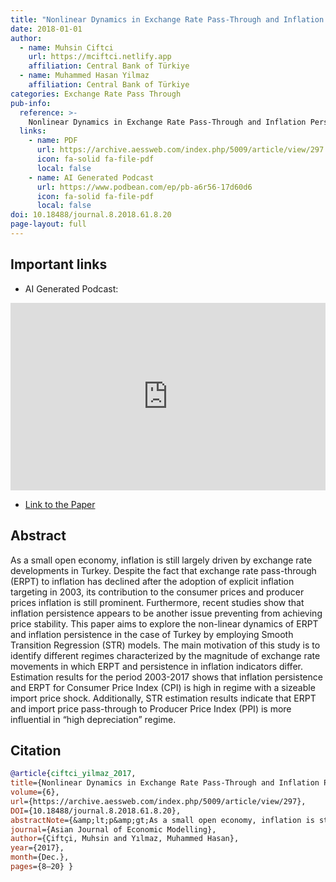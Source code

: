 ```yaml
---
title: "Nonlinear Dynamics in Exchange Rate Pass-Through and Inflation Persistence: The Case of Turkish Economy"
date: 2018-01-01
author:
  - name: Muhsin Ciftci
    url: https://mciftci.netlify.app
    affiliation: Central Bank of Türkiye
  - name: Muhammed Hasan Yilmaz
    affiliation: Central Bank of Türkiye
categories: Exchange Rate Pass Through
pub-info:
  reference: >-
    Nonlinear Dynamics in Exchange Rate Pass-Through and Inflation Persistence: The Case of Turkish Economy 
  links:
    - name: PDF
      url: https://archive.aessweb.com/index.php/5009/article/view/297
      icon: fa-solid fa-file-pdf
      local: false
    - name: AI Generated Podcast
      url: https://www.podbean.com/ep/pb-a6r56-17d60d6
      icon: fa-solid fa-file-pdf
      local: false
doi: 10.18488/journal.8.2018.61.8.20
page-layout: full
---
```


## Important links

- [AI Generated Podcast:]{.ftcol1}

<iframe title="Nonlinear Dynamics in Exchange Rate Pass-Through and Inflation Persistence: The Case of Turkish Economy" allowtransparency="true" height="300" width="100%" style="border: none; min-width: min(100%, 430px);height:300px;" scrolling="no" data-name="pb-iframe-player" src="https://www.podbean.com/player-v2/?i=a6r56-17d60d6-pb&from=pb6admin&square=1&share=1&download=1&rtl=0&fonts=Arial&skin=1&font-color=auto&logo_link=episode_page&btn-skin=7&size=300" loading="lazy" allowfullscreen=""></iframe>

- [Link to the Paper](https://archive.aessweb.com/index.php/5009/article/view/297/539)

## Abstract
As a small open economy, inflation is still largely driven by exchange rate developments in Turkey. Despite the fact that exchange rate pass-through (ERPT) to inflation has declined after the adoption of explicit inflation targeting in 2003, its contribution to the consumer prices and producer prices inflation is still prominent. Furthermore, recent studies show that inflation persistence appears to be another issue preventing from achieving price stability. This paper aims to explore the non-linear dynamics of ERPT and inflation persistence in the case of Turkey by employing Smooth Transition Regression (STR) models. The main motivation of this study is to identify different regimes characterized by the magnitude of exchange rate movements in which ERPT and persistence in inflation indicators differ. Estimation results for the period 2003-2017 shows that inflation persistence and ERPT for Consumer Price Index (CPI) is high in regime with a sizeable import price shock. Additionally, STR estimation results indicate that ERPT and import price pass-through to Producer Price Index (PPI) is more influential in “high depreciation” regime.

## Citation
```bibtex
@article{ciftci_yilmaz_2017, 
title={Nonlinear Dynamics in Exchange Rate Pass-Through and Inflation Persistence: The Case of Turkish Economy}, 
volume={6}, 
url={https://archive.aessweb.com/index.php/5009/article/view/297}, 
DOI={10.18488/journal.8.2018.61.8.20}, 
abstractNote={&amp;lt;p&amp;gt;As a small open economy, inflation is still largely driven by exchange rate developments in Turkey. Despite the fact that exchange rate pass-through (ERPT) to inflation has declined after the adoption of explicit inflation targeting in 2003, its contribution to the consumer prices and producer prices inflation is still prominent. Furthermore, recent studies show that inflation persistence appears to be another issue preventing from achieving price stability. This paper aims to explore the non-linear dynamics of ERPT and inflation persistence in the case of Turkey by employing Smooth Transition Regression (STR) models. The main motivation of this study is to identify different regimes characterized by the magnitude of exchange rate movements in which ERPT and persistence in inflation indicators differ. Estimation results for the period 2003-2017 shows that inflation persistence and ERPT for Consumer Price Index (CPI) is high in regime with a sizeable import price shock. Additionally, STR estimation results indicate that ERPT and import price pass-through to Producer Price Index (PPI) is more influential in “high depreciation” regime.&amp;lt;/p&amp;gt;}, number={1},
journal={Asian Journal of Economic Modelling}, 
author={Çiftçi, Muhsin and Yılmaz, Muhammed Hasan}, 
year={2017},
month={Dec.},
pages={8–20} }
```
























